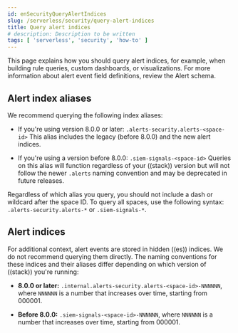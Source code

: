 ```yaml
---
id: enSecurityQueryAlertIndices
slug: /serverless/security/query-alert-indices
title: Query alert indices
# description: Description to be written
tags: [ 'serverless', 'security', 'how-to' ]
---
```


<div id="query-alert-indices"></div>

This page explains how you should query alert indices, for example, when building rule queries, custom dashboards, or visualizations. For more information about alert event field definitions, review the <DocLink id="enSecurityAlertSchema">Alert schema</DocLink>.

## Alert index aliases
We recommend querying the following index aliases:

* If you're using version 8.0.0 or later: `.alerts-security.alerts-<space-id>`
    This alias includes the legacy (before 8.0.0) and the new alert indices.

* If you're using a version before 8.0.0: `.siem-signals-<space-id>`
    Queries on this alias will function regardless of your ((stack)) version but will not follow the newer `.alerts` naming convention and may be deprecated in future releases.

Regardless of which alias you query, you should not include a dash or wildcard after the space ID. To query all spaces, use the following syntax: `.alerts-security.alerts-*` or `.siem-signals-*`.

## Alert indices
For additional context, alert events are stored in hidden ((es)) indices. We do not recommend querying them directly. The naming conventions for these indices and their aliases differ depending on which version of ((stack)) you're running:

* **8.0.0 or later:** `.internal.alerts-security.alerts-<space-id>-NNNNNN`, where `NNNNNN` is a number that increases over time, starting from 000001.

* **Before 8.0.0:** `.siem-signals-<space-id>-NNNNNN`, where `NNNNNN` is a number that increases over time, starting from 000001.

